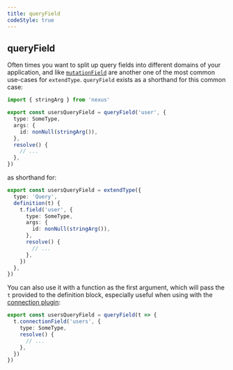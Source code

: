 ```yaml
---
title: queryField
codeStyle: true
---
```


## queryField

Often times you want to split up query fields into different domains of your application, and like [`mutationField`](/api/mutation-field) are another one of the most common use-cases for `extendType`. `queryField` exists as a shorthand for this common case:

```ts
import { stringArg } from 'nexus'

export const usersQueryField = queryField('user', {
  type: SomeType,
  args: {
    id: nonNull(stringArg()),
  },
  resolve() {
    // ...
  },
})
```

as shorthand for:

```ts
export const usersQueryField = extendType({
  type: 'Query',
  definition(t) {
    t.field('user', {
      type: SomeType,
      args: {
        id: nonNull(stringArg()),
      },
      resolve() {
        // ...
      },
    })
  },
})
```

You can also use it with a function as the first argument, which will pass the `t` provided to the definition block, especially useful when using with the [connection plugin](/plugins/connection):

```ts
export const usersQueryField = queryField(t => {
  t.connectionField('users', {
    type: SomeType,
    resolve() {
      // ...
    },
  })
})
```
